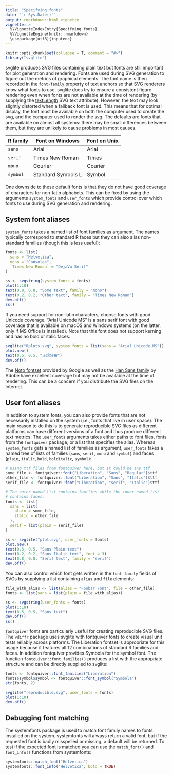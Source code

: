 ```yaml
---
title: "Specifying fonts"
date: "`r Sys.Date()`"
output: rmarkdown::html_vignette
vignette: >
  %\VignetteIndexEntry{Specifying fonts}
  %\VignetteEngine{knitr::rmarkdown}
  \usepackage[utf8]{inputenc}
---
```


```r
knitr::opts_chunk$set(collapse = T, comment = "#>")
library("svglite")
```

svglite produces SVG files containing plain text but fonts are still
important for plot generation and rendering. Fonts are used during SVG
generation to figure out the metrics of graphical elements. The font
name is then recorded in the `font-family` property of text anchors so
that SVG renderers know what fonts to use. svglite does try to ensure
a consistent figure rendering even when fonts are not available at the
time of rendering (by supplying the
[textLength](http://www.w3.org/TR/SVG/text.html#TextElementTextLengthAttribute)
SVG text attribute). However, the text may look slightly distorted
when a fallback font is used. This means that for optimal display,
the font must be available on both the computer used to create the
svg, and the computer used to render the svg. The defaults are fonts
that are available on almost all systems: there may be small
differences between them, but they are unlikely to cause problems in
most causes.

| R family | Font on Windows    | Font on Unix |
|----------|--------------------|--------------|
| `sans`   | Arial              | Arial        |
| `serif`  | Times New Roman    | Times        |
| `mono`   | Courier            | Courier      |
| `symbol` | Standard Symbols L | Symbol       |

One downside to these default fonts is that they do not have good
coverage of characters for non-latin alphabets. This can be fixed by
using the arguments `system_fonts` and `user_fonts` which provide
control over which fonts to use during SVG generation and rendering.


## System font aliases

`system_fonts` takes a named list of font families as argument. The
names typically correspond to standard R faces but they can also alias
non-standard families (though this is less useful):

```r
fonts <- list(
  sans = "Helvetica",
  mono = "Consolas",
  `Times New Roman` = "DejaVu Serif"
)

ss <- svgstring(system_fonts = fonts)
plot(1:10)
text(0.8, 0.8, "Some text", family = "mono")
text(0.2, 0.2, "Other text", family = "Times New Roman")
dev.off()
ss()
```

If you need support for non-latin characters, choose fonts with good
Unicode coverage. "Arial Unicode MS" is a sans serif font with good
coverage that is available on macOS and Windows systems (on the
latter, only if MS Office is installed). Note that this font does not
support kerning and has no bold or italic faces.

```r
svglite("Rplots.svg", system_fonts = list(sans = "Arial Unicode MS"))
plot.new()
text(0.5, 0.5, "正規分布")
dev.off()
```

The [Noto fontset](https://fonts.google.com/noto) provided by
Google as well as the
[Han Sans family](https://github.com/adobe-fonts/source-han-sans) by
Adobe have excellent coverage but may not be available at the time of
rendering. This can be a concern if you distribute the SVG files on
the Internet.


## User font aliases

In addition to system fonts, you can also provide fonts that are not
necessarily installed on the system (i.e., fonts that live in user
space). The main reason to do this is to generate reproducible SVG
files as different platforms can have different versions of a font and
thus produce different text metrics. The `user_fonts` arguments takes
either paths to font files, fonts from the `fontquiver` package, or a
list that specifies the alias. Whereas `system_fonts` gets a named
list of families as argument, `user_fonts` takes a named tree of lists
of families (`sans`, `serif`, `mono` and `symbol`) and faces (`plain`,
`italic`, `bold`, `bolditalic`, `symbol`):

```r
# Using ttf files from fontquiver here, but it could be any ttf
some_file <- fontquiver::font("Liberation", "Sans", "Regular")$ttf
other_file <- fontquiver::font("Liberation", "Sans", "Italic")$ttf
serif_file <- fontquiver::font("Liberation", "serif", "Italic")$ttf

# The outer named list contains families while the inner named list
# contains faces:
fonts <- list(
  sans = list(
    plain = some_file,
    italic = other_file
  ),
  serif = list(plain = serif_file)
)

ss <- svglite("plot.svg", user_fonts = fonts)
plot.new()
text(0.5, 0.5, "Sans Plain text")
text(0.2, 0.2, "Sans Italic text", font = 3)
text(0.8, 0.8, "Serif text", family = "serif")
dev.off()
```

You can also control which font gets written in the `font-family`
fields of SVGs by supplying a list containing `alias` and `file`
elements:

```r
file_with_alias <- list(alias = "Foobar Font", file = other_file)
fonts <- list(sans = list(plain = file_with_alias))

ss <- svgstring(user_fonts = fonts)
plot(1:10)
text(0.5, 0.5, "Sans text")
dev.off()
ss()
```

`fontquiver` fonts are particularly useful for creating reproducible
SVG files. The `vdiffr` package uses svglite with fontquiver fonts to
create visual unit tests reliably across platforms. The Liberation
fontset is appropriate for this usage because it features all 12
combinations of standard R families and faces. In addition fontquiver
provides Symbola for the symbol font. The function
`fontquiver::font_families()` produces a list with the appropriate
structure and can be directly supplied to svglite:

```r
fonts <- fontquiver::font_families("Liberation")
fonts$symbol$symbol <- fontquiver::font_symbol("Symbola")
str(fonts, 2)

svglite("reproducible.svg", user_fonts = fonts)
plot(1:10)
dev.off()
```


## Debugging font matching

The systemfonts package is used to match font family names to fonts installed on
the system. systemfonts will always return a valid font, but if the requested 
font is badly misspelled or missing, a default will be returned. To test if the 
expected font is matched you can use the `match_font()` and `font_info()` 
functions from systemfonts:

```r
systemfonts::match_font("Helvetica")
systemfonts::font_info("Helvetica", bold = TRUE)
```
